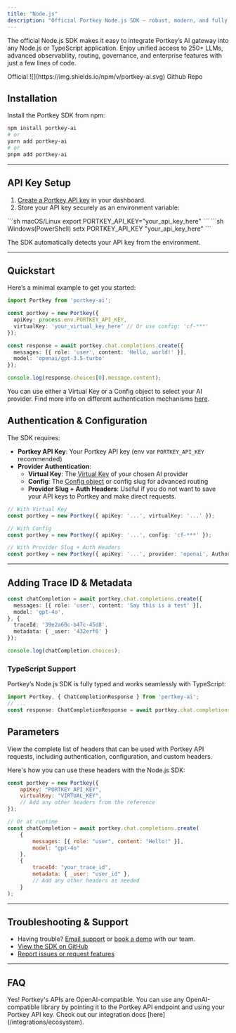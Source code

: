 ```yaml
---
title: "Node.js"
description: "Official Portkey Node.js SDK – robust, modern, and fully typed integration for JavaScript and TypeScript developers."
---
```


The official Node.js SDK makes it easy to integrate Portkey’s AI gateway into any Node.js or TypeScript application. Enjoy unified access to 250+ LLMs, advanced observability, routing, governance, and enterprise features with just a few lines of code.

<CardGroup cols={3}>
<Card horizontal icon="badge-check">Official</Card>
<Card horizontal icon="js" href="https://www.npmjs.com/package/portkey-ai"> ![](https://img.shields.io/npm/v/portkey-ai.svg) </Card>
<Card horizontal icon="github" href="https://github.com/Portkey-AI/portkey-node-sdk"> Github Repo </Card>
</CardGroup>

## Installation

Install the Portkey SDK from npm:

```bash
npm install portkey-ai
# or
yarn add portkey-ai
# or
pnpm add portkey-ai
```

---

## API Key Setup

1. [Create a Portkey API key](https://app.portkey.ai) in your dashboard.
2. Store your API key securely as an environment variable:

<CodeGroup>
```sh macOS/Linux
export PORTKEY_API_KEY="your_api_key_here"
```
```sh Windows(PowerShell)
setx PORTKEY_API_KEY "your_api_key_here"
```
</CodeGroup>

<Info>The SDK automatically detects your API key from the environment.</Info>

---

## Quickstart

Here’s a minimal example to get you started:

```ts
import Portkey from 'portkey-ai';

const portkey = new Portkey({
  apiKey: process.env.PORTKEY_API_KEY,
  virtualKey: 'your_virtual_key_here' // Or use config: 'cf-***'
});

const response = await portkey.chat.completions.create({
  messages: [{ role: 'user', content: 'Hello, world!' }],
  model: 'openai/gpt-3.5-turbo'
});

console.log(response.choices[0].message.content);
```

<Info> You can use either a Virtual Key or a Config object to select your AI provider. Find more info on different authentication mechanisms [here](/api-reference/inference-api/headers#provider-authentication).</Info>

## Authentication & Configuration

The SDK requires:
- **Portkey API Key**: Your Portkey API key (env var `PORTKEY_API_KEY` recommended)
- **Provider Authentication**:
  - **Virtual Key**: The [Virtual Key](/product/ai-gateway/virtual-keys#using-virtual-keys) of your chosen AI provider
  - **Config**: The [Config object](/api-reference/inference-api/config-object) or config slug for advanced routing
  - **Provider Slug + Auth Headers**: Useful if you do not want to save your API keys to Portkey and make direct requests.

```ts
// With Virtual Key
const portkey = new Portkey({ apiKey: '...', virtualKey: '...' });

// With Config
const portkey = new Portkey({ apiKey: '...', config: 'cf-***' });

// With Provider Slug + Auth Headers
const portkey = new Portkey({ apiKey: '...', provider: 'openai', Authorization: 'Bearer OPENAI_API_KEY' });
```

---

## Adding Trace ID & Metadata

```ts
const chatCompletion = await portkey.chat.completions.create({
  messages: [{ role: 'user', content: 'Say this is a test' }],
  model: 'gpt-4o',
}, {
  traceId: '39e2a60c-b47c-45d8',
  metadata: { _user: '432erf6' }
});

console.log(chatCompletion.choices);
```

### TypeScript Support

Portkey’s Node.js SDK is fully typed and works seamlessly with TypeScript:

```ts
import Portkey, { ChatCompletionResponse } from 'portkey-ai';
// ...
const response: ChatCompletionResponse = await portkey.chat.completions.create(/* ... */);
```

## Parameters

<Card title="List of All Headers" icon="list" href="/api-reference/inference-api/headers#list-of-all-headers">
  View the complete list of headers that can be used with Portkey API requests, including authentication, configuration, and custom headers.
</Card>

Here's how you can use these headers with the Node.js SDK:

```js
const portkey = new Portkey({
    apiKey: "PORTKEY_API_KEY",
    virtualKey: "VIRTUAL_KEY",
    // Add any other headers from the reference
});

// Or at runtime
const chatCompletion = await portkey.chat.completions.create(
    {
        messages: [{ role: "user", content: "Hello!" }],
        model: "gpt-4o"
    },
    {
        traceId: "your_trace_id",
        metadata: { _user: "user_id" },
        // Add any other headers as needed
    }
);
```


---

## Troubleshooting & Support

- Having trouble? [Email support](mailto:support@portkey.ai) or [book a demo](https://portkey.sh/demo-15) with our team.
- [View the SDK on GitHub](https://github.com/Portkey-AI/portkey-node-sdk)
- [Report issues or request features](https://github.com/Portkey-AI/portkey-node-sdk/issues)

---

## FAQ

<AccordionGroup>
<Accordion title="Can I use Portkey with OpenAI-compatible code?">
Yes! Portkey's APIs are OpenAI-compatible. You can use any OpenAI-compatible library by pointing it to the Portkey API endpoint and using your Portkey API key.
</Accordion>
<Accordion title="Where can I find more examples?">
Check out our integration docs [here](/integrations/ecosystem).
</Accordion>
</AccordionGroup>
